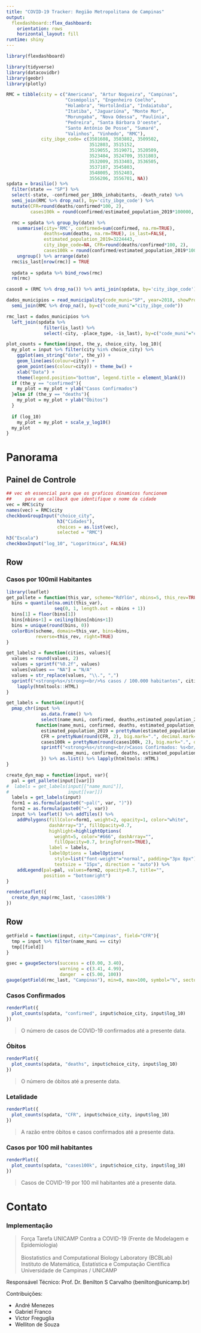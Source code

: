 ```yaml
---
title: "COVID-19 Tracker: Região Metropolitana de Campinas"
output: 
  flexdashboard::flex_dashboard:
    orientation: rows
    horizontal_layout: fill
runtime: shiny
---
```


```r
library(flexdashboard)
```

```r
library(tidyverse)
library(datacovidbr)
library(geobr)
library(plotly)

RMC = tibble(city = c("Americana", "Artur Nogueira", "Campinas",
                      "Cosmópolis", "Engenheiro Coelho",
                      "Holambra", "Hortolândia", "Indaiatuba",
                      "Itatiba", "Jaguariúna", "Monte Mor",
                      "Morungaba", "Nova Odessa", "Paulínia",
                      "Pedreira", "Santa Bárbara D'oeste",
                      "Santo Antônio De Posse", "Sumaré",
                      "Valinhos", "Vinhedo", "RMC"),
             city_ibge_code= c(3501608, 3503802, 3509502,
                               3512803, 3515152,
                               3519055, 3519071, 3520509,
                               3523404, 3524709, 3531803,
                               3532009, 3533403, 3536505,
                               3537107, 3545803,
                               3548005, 3552403,
                               3556206, 3556701, NA))
spdata = brasilio() %>%
  filter(state == "SP") %>% 
  select(-state, -confirmed_per_100k_inhabitants, -death_rate) %>% 
  semi_join(RMC %>% drop_na(), by='city_ibge_code') %>% 
  mutate(CFR=round(deaths/confirmed*100, 2),
         cases100k = round(confirmed/estimated_population_2019*100000, 2))

  rmc = spdata %>% group_by(date) %>% 
    summarise(city='RMC', confirmed=sum(confirmed, na.rm=TRUE),
              deaths=sum(deaths, na.rm=TRUE), is_last=FALSE,
              estimated_population_2019=3224443,
              city_ibge_code=NA, CFR=round(deaths/confirmed*100, 2),
              cases100k = round(confirmed/estimated_population_2019*100000, 2)) %>% 
    ungroup() %>% arrange(date)
  rmc$is_last[nrow(rmc)] = TRUE
  
  spdata = spdata %>% bind_rows(rmc)
  rm(rmc)

casos0 = (RMC %>% drop_na()) %>% anti_join(spdata, by='city_ibge_code')

dados_municipios = read_municipality(code_muni="SP", year=2018, showProgress = FALSE) %>% 
  semi_join(RMC %>% drop_na(), by=c("code_muni"="city_ibge_code"))

rmc_last = dados_municipios %>%
  left_join(spdata %>%
              filter(is_last) %>% 
              select(-city, -place_type, -is_last), by=c("code_muni"="city_ibge_code"))
```


```r
plot_counts = function(input, the_y, choice_city, log_10){
  my_plot = input %>% filter(city %in% choice_city) %>% 
    ggplot(aes_string("date", the_y)) +
    geom_line(aes(colour=city)) +
    geom_point(aes(colour=city)) + theme_bw() +
    xlab("Data") +
    theme(legend.position="bottom", legend.title = element_blank())
  if (the_y == "confirmed"){
    my_plot = my_plot + ylab("Casos Confirmados")
  }else if (the_y == "deaths"){
    my_plot = my_plot + ylab("Óbitos")
  }
  
  if (log_10)
    my_plot = my_plot + scale_y_log10()
  my_plot
}

```

Panorama
==============================================


Painel de Controle {.sidebar}
-----------------------------------------------------------------------

```r
## vec eh essencial para que os graficos dinamicos funcionem
##     para um callback que identifique o nome da cidade
vec = RMC$city
names(vec) = RMC$city
checkboxGroupInput("choice_city",
                   h3("Cidades"),
                   choices = as.list(vec),
                   selected = "RMC")
h3("Escala")
checkboxInput("log_10", "Logarítmica", FALSE)
```


Row
-----------------------------------------------------------------------

### Casos por 100mil Habitantes

```r
library(leaflet)
get_pallete = function(this_var, scheme="RdYlGn", nbins=5, this_rev=TRUE){
  bins = quantile(na.omit(this_var),
                  seq(0, 1, length.out = nbins + 1))
  bins[1] = floor(bins[1])
  bins[nbins+1] = ceiling(bins[nbins+1])
  bins = unique(round(bins, 0))
  colorBin(scheme, domain=this_var, bins=bins,
           reverse=this_rev, right=TRUE)  
}

get_labels2 = function(cities, values){
  values = round(values, 2)
  values = sprintf("%0.2f", values)
  values[values == "NA"] = "N/A"
  values = str_replace(values, "\\.", ",")
  sprintf("<strong>%s</strong><br/>%s casos / 100.000 habitantes", cities, values ) %>%
    lapply(htmltools::HTML)
}

get_labels = function(input){
  pmap_chr(input %>%
             as.data.frame() %>%
             select(name_muni, confirmed, deaths,estimated_population_2019, CFR, cases100k),
           function(name_muni, confirmed, deaths, estimated_population_2019, CFR, cases100k){
             estimated_population_2019 = prettyNum(estimated_population_2019, big.mark=".", decimal.mark=",")
             CFR = prettyNum(round(CFR, 2), big.mark=".", decimal.mark=",")
             cases100k = prettyNum(round(cases100k, 2), big.mark=".", decimal.mark=",")
             sprintf("<strong>%s</strong><br/>Casos Confirmados: %s<br/>Óbitos: %s<br/>Habitantes: %s <br/>Fatalidade: %s&percnt;<br/>Casos por 100mil habitantes: %s",
                     name_muni, confirmed, deaths, estimated_population_2019, CFR, cases100k)
             }) %>% as.list() %>% lapply(htmltools::HTML)
}

create_dyn_map = function(input, var){
  pal = get_pallete(input[[var]])
#  labels = get_labels(input[["name_muni"]],
#                      input[[var]])
  labels = get_labels(input)
  form1 = as.formula(paste0("~pal(", var, ")"))
  form2 = as.formula(paste0("~", var))
  input %>% leaflet() %>% addTiles() %>% 
    addPolygons(fillColor=form1, weight=2, opacity=1, color="white",
                dashArray="3", fillOpacity=0.7,
                highlight=highlightOptions(
                  weight=5, color="#666", dashArray="",
                  fillOpacity=0.7, bringToFront=TRUE),
                label = labels,
                labelOptions = labelOptions(
                  style=list("font-weight"="normal", padding="3px 8px"),
                  textsize = "15px", direction = "auto")) %>% 
    addLegend(pal=pal, values=form2, opacity=0.7, title="",
              position = "bottomright")
}
```


```r
renderLeaflet({
  create_dyn_map(rmc_last, 'cases100k')
})
```

Row
-----------------------------------------------------------------------

<!-- ### Taxa de Fatalidade: Campinas (Ref. OMS = 3.4%) -->

```r
getField = function(input, city="Campinas", field="CFR"){
  tmp = input %>% filter(name_muni == city)
  tmp[[field]]
}

gsec = gaugeSectors(success = c(0.00, 3.40),
                    warning = c(3.41, 4.99),
                    danger  = c(5.00, 100))
gauge(getField(rmc_last, "Campinas"), min=0, max=100, symbol="%", sectors = gsec)
```

### Casos Confirmados

```r
renderPlot({
  plot_counts(spdata, "confirmed", input$choice_city, input$log_10)
})
```

> O número de casos de COVID-19 confirmados até a presente data.

### Óbitos

```r
renderPlot({
  plot_counts(spdata, "deaths", input$choice_city, input$log_10)
})
```

> O número de óbitos até a presente data.

### Letalidade

```r
renderPlot({
  plot_counts(spdata, "CFR", input$choice_city, input$log_10)
})
```

> A razão entre óbitos e casos confirmados até a presente data.

### Casos por 100 mil habitantes

```r
renderPlot({
  plot_counts(spdata, "cases100k", input$choice_city, input$log_10)
})
```

> Casos de COVID-19 por 100 mil habitantes até a presente data.

Contato
==============================================

### Implementação

>Força Tarefa UNICAMP Contra a COVID-19 (Frente de Modelagem e Epidemiologia)<br/><br/>
>Biostatistics and Computational Biology Laboratory (BCBLab)<br/>
>Instituto de Matemática, Estatística e Computação Científica<br/>
>Universidade de Campinas / UNICAMP<br/>


Responsável Técnico: Prof. Dr. Benilton S Carvalho (benilton@unicamp.br)

Contribuições:

  - André Menezes
  - Gabriel Franco
  - Victor Freguglia
  - Welliton de Souza